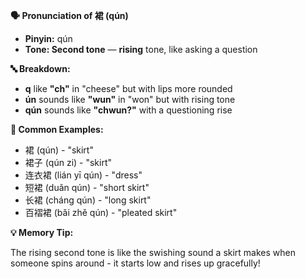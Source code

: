 **🗣️ Pronunciation of 裙 (qún)**

- **Pinyin:** qún
- **Tone: Second tone** — **rising** tone, like asking a question

**🔤 Breakdown:**

- **q** like **"ch"** in "cheese" but with lips more rounded
- **ún** sounds like **"wun"** in "won" but with rising tone
- **qún** sounds like **"chwun?"** with a questioning rise

**📝 Common Examples:**

- 裙 (qún) - "skirt"
- 裙子 (qún zi) - "skirt"
- 连衣裙 (lián yī qún) - "dress"
- 短裙 (duǎn qún) - "short skirt"
- 长裙 (cháng qún) - "long skirt"
- 百褶裙 (bǎi zhě qún) - "pleated skirt"

**💡 Memory Tip:**

The rising second tone is like the swishing sound a skirt makes when someone spins around - it
starts low and rises up gracefully!
